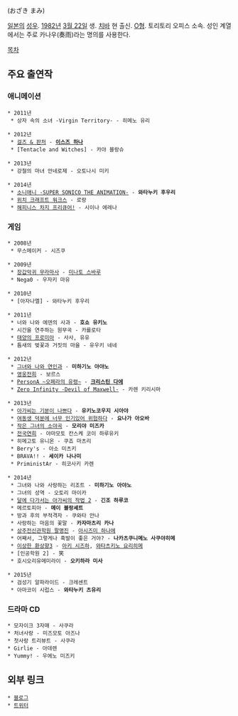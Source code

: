 {{{+1 尾崎真実 }}} (おざき まみ)

[[일본]]의 [[성우]]. [[1982년]] [[3월 22일]] 생. [[치바]] 현 출신. [[O형]]. 토리토리 오피스 소속. 성인 계열에서는 주로 카나우(奏雨)라는 명의를 사용한다.

[[목차]]

== 주요 출연작 ==
=== 애니메이션 ===
 * 2011년
  * 상자 속의 소녀 -Virgin Territory- - 히메노 유리

 * 2012년
  * [[걸즈 & 판처]] - '''[[이스즈 하나]]'''
  * [Tentacle and Witches] - 카야 블랑슈

 * 2013년
  * 강철의 마녀 안네로제 - 오토나시 미키

 * 2014년
  * [[소니애니 -SUPER SONICO THE ANIMATION-]] - '''와타누키 후우리'''
  * [[위치 크래프트 워크스]] - 로랑
  * [[해피니스 차지 프리큐어!]] - 시이나 에레나

=== 게임 ===
 * 2008년
  * 무스메이커 - 시즈쿠

 * 2009년
  * [[장갑악귀 무라마사]] - [[미나토 스바루]]
  * Nega0 - 우자키 마유

 * 2010년
  * [아자나엘] - 와타누키 후우리

 * 2011년
  * 너와 나와 에덴의 사과 - '''호쇼 유키노'''
  * 시간을 연주하는 원무곡 - 카를로타
  * [[태양의 프로미아]] - 사사, 유유
  * 틈새의 벚꽃과 거짓의 마을 - 유우키 네네

 * 2012년
  * [[그녀와 나와 연인과]] - '''미하기노 아야노'''
  * [[영웅전희]] - 보르스
  * [[PersonA ~오페라의 유령~]] - '''[[크리스틴 다에]]'''
  * [[Zero Infinity -Devil of Maxwell-]] - 카렌 키리시마

 * 2013년
  * [[아가씨는 기분이 나쁘다]] - '''유키노코우지 시아야'''
  * [[여동생 덕분에 너무 인기있어 위험하다]] - '''요나가 아오바'''
  * [[작은 그녀의 소야곡]] - '''모리야 미즈카'''
  * [[전국연희]] - 야마모토 칸스케 코이 하루유키
  * 히메고토 유니온 - 쿠죠 마츠리
  * Berry's - 아소 미츠키
  * BRAVA!! - '''세이카 나나미'''
  * PriministAr - 히코사키 카렌

 * 2014년
  * 그녀와 나와 사랑하는 리조트 - '''미하기노 아야노'''
  * 그녀의 성역 - 오토리 마이카
  * [[달에 다가서는 아가씨의 작법 2]] - '''긴조 하루코'''
  * 메르토피아 - '''메이 블랑셰트'''
  * 방과 후의 부적격자 - 쿠와타 안나
  * 사랑하는 마음의 꽃말 - '''카자마츠리 카나'''
  * [[상주전신관학원 팔명진]] - [[아시즈미 하나에]]
  * 어째서, 그렇게나 흑발이 좋은 거야? - '''나카츠쿠니메노 사쿠야히메'''
  * [[이상한 환상향3]] - [[아키 시즈하]], [[와타츠키노 요리히메]]
  * [인공학원 2] - 笑
  * 호시오리유메미라이 - '''오키하라 미사'''

 * 2015년
  * 검성기 알파라이드 - 크레센트
  * 아마코이 시럽스 - '''와타누키 츠유리'''

=== 드라마 CD ===
 * 모자이크 3자매 - 사쿠라
 * 처녀사랑 - 미즈모토 아즈나
 * 첫사랑 트리뷰트 - 사쿠라
 * Girlie - 아데렌
 * Yummy! - 우에노 미즈키

== 외부 링크 ==
 * [http://ameblo.jp/mamemamire/ 블로그]
 * [https://twitter.com/mamiko_3 트위터]
